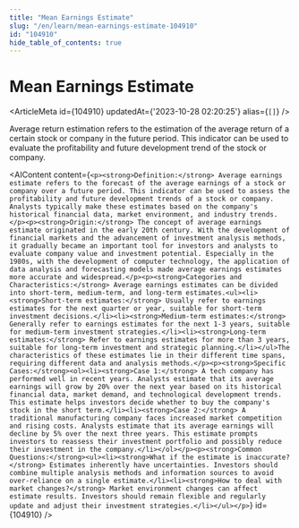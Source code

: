 ```yaml
---
title: "Mean Earnings Estimate"
slug: "/en/learn/mean-earnings-estimate-104910"
id: "104910"
hide_table_of_contents: true
---
```



# Mean Earnings Estimate

<ArticleMeta id={104910} updatedAt={'2023-10-28 02:20:25'} alias={`[]`} />
<div className='border-solid border-b border-t-0 my-4 border-[var(--ifm-color-gray-300)]' />

Average return estimation refers to the estimation of the average return of a certain stock or company in the future period. This indicator can be used to evaluate the profitability and future development trend of the stock or company.

<AIContent content={`<p><strong>Definition:</strong> Average earnings estimate refers to the forecast of the average earnings of a stock or company over a future period. This indicator can be used to assess the profitability and future development trends of a stock or company. Analysts typically make these estimates based on the company's historical financial data, market environment, and industry trends.</p><p><strong>Origin:</strong> The concept of average earnings estimate originated in the early 20th century. With the development of financial markets and the advancement of investment analysis methods, it gradually became an important tool for investors and analysts to evaluate company value and investment potential. Especially in the 1980s, with the development of computer technology, the application of data analysis and forecasting models made average earnings estimates more accurate and widespread.</p><p><strong>Categories and Characteristics:</strong> Average earnings estimates can be divided into short-term, medium-term, and long-term estimates.<ul><li><strong>Short-term estimates:</strong> Usually refer to earnings estimates for the next quarter or year, suitable for short-term investment decisions.</li><li><strong>Medium-term estimates:</strong> Generally refer to earnings estimates for the next 1-3 years, suitable for medium-term investment strategies.</li><li><strong>Long-term estimates:</strong> Refer to earnings estimates for more than 3 years, suitable for long-term investment and strategic planning.</li></ul>The characteristics of these estimates lie in their different time spans, requiring different data and analysis methods.</p><p><strong>Specific Cases:</strong><ol><li><strong>Case 1:</strong> A tech company has performed well in recent years. Analysts estimate that its average earnings will grow by 20% over the next year based on its historical financial data, market demand, and technological development trends. This estimate helps investors decide whether to buy the company's stock in the short term.</li><li><strong>Case 2:</strong> A traditional manufacturing company faces increased market competition and rising costs. Analysts estimate that its average earnings will decline by 5% over the next three years. This estimate prompts investors to reassess their investment portfolio and possibly reduce their investment in the company.</li></ol></p><p><strong>Common Questions:</strong><ul><li><strong>What if the estimate is inaccurate?</strong> Estimates inherently have uncertainties. Investors should combine multiple analysis methods and information sources to avoid over-reliance on a single estimate.</li><li><strong>How to deal with market changes?</strong> Market environment changes can affect estimate results. Investors should remain flexible and regularly update and adjust their investment strategies.</li></ul></p>`} id={104910} />
